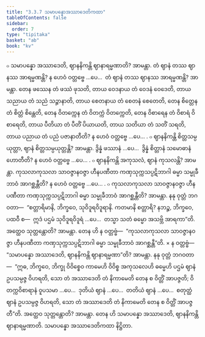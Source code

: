 ```yaml
---
title: "3.3.7 သမာပန္နောအဿာဒေတိကထာ"
tableOfContents: false
sidebar:
  order: 7
type: "tipitaka"
basket: "ab"
book: "kv"
---
```



<DynamicBreadcrumb />

<Division number="671" book="kv" e="ch" v="32" p="351">

<Paragraph number="2174" book="kv">
๐ သမာပန္နော အဿာဒေတိ, ဈာနနိကန္တိ ဈာနာရမ္မဏာတိ? အာမန္တာ. တံ ဈာနံ တဿ ဈာနဿ အာရမ္မဏန္တိ? န ဟေဝံ ဝတ္တဗ္ဗေ …ပေ…  တံ ဈာနံ တဿ ဈာနဿ အာရမ္မဏန္တိ? အာမန္တာ. တေန ဖဿေန တံ ဖဿံ ဖုသတိ, တာယ ဝေဒနာယ တံ ဝေဒနံ ဝေဒေတိ, တာယ သညာယ တံ သညံ သဉ္ဇာနာတိ, တာယ စေတနာယ တံ စေတနံ စေတေတိ, တေန စိတ္တေန တံ စိတ္တံ စိန္တေတိ, တေန ဝိတက္ကေန တံ ဝိတက္ကံ ဝိတက္ကေတိ, တေန ဝိစာရေန တံ ဝိစာရံ ဝိစာရေတိ, တာယ ပီတိယာ တံ ပီတိံ ပိယာယတိ, တာယ သတိယာ တံ သတိံ သရတိ, တာယ ပညာယ တံ ပညံ ပဇာနာတီတိ? န ဟေဝံ ဝတ္တဗ္ဗေ …ပေ… .
</Paragraph>

<Paragraph number="2175" book="kv">
๐ ဈာနနိကန္တိ စိတ္တသမ္ပယုတ္တာ, ဈာနံ စိတ္တသမ္ပယုတ္တန္တိ? အာမန္တာ. ဒွိန္နံ ဖဿာနံ …ပေ…  ဒွိန္နံ စိတ္တာနံ သမောဓာနံ ဟောတီတိ? န ဟေဝံ ဝတ္တဗ္ဗေ …ပေ… .
</Paragraph>

<Paragraph number="2176" book="kv">
๐ ဈာနနိကန္တိ အကုသလံ, ဈာနံ ကုသလန္တိ? အာမန္တာ. ကုသလာကုသလာ သာဝဇ္ဇာနဝဇ္ဇာ ဟီနပဏီတာ ကဏှသုက္ကသပ္ပဋိဘာဂါ ဓမ္မာ သမ္မုခီဘာဝံ အာဂစ္ဆန္တီတိ? န ဟေဝံ ဝတ္တဗ္ဗေ …ပေ… .
</Paragraph>

</Division>
<Division number="672" book="kv" e="ch" v="32" p="351">

<Paragraph number="2177" book="kv">
๐ ကုသလာကုသလာ သာဝဇ္ဇာနဝဇ္ဇာ ဟီနပဏီတာ ကဏှသုက္ကသပ္ပဋိဘာဂါ ဓမ္မာ သမ္မုခီဘာဝံ အာဂစ္ဆန္တီတိ? အာမန္တာ. နနု ဝုတ္တံ ဘဂဝတာ—  “စတ္တာရိမာနိ, ဘိက္ခဝေ, သုဝိဒူရဝိဒူရာနိ. ကတမာနိ စတ္တာရိ? နဘဉ္စ, ဘိက္ခဝေ, ပထဝီ စ—  ဣဒံ ပဌမံ သုဝိဒူရဝိဒူရံ …ပေ…  တသ္မာ သတံ ဓမ္မော အသဗ္ဘိ အာရကာ”တိ. အတ္ထေဝ သုတ္တန္တောတိ? အာမန္တာ. တေန ဟိ န ဝတ္တဗ္ဗံ—  “ကုသလာကုသလာ သာဝဇ္ဇာနဝဇ္ဇာ ဟီနပဏီတာ ကဏှသုက္ကသပ္ပဋိဘာဂါ ဓမ္မာ သမ္မုခီဘာဝံ အာဂစ္ဆန္တီ”တိ.
</Paragraph>

</Division>
<Division number="673" book="kv" e="ch" v="32" p="351">

<Paragraph number="2178" book="kv">
× န ဝတ္တဗ္ဗံ—  “သမာပန္နော အဿာဒေတိ, ဈာနနိကန္တိ ဈာနာရမ္မဏာ”တိ? အာမန္တာ. နနု ဝုတ္တံ ဘဂဝတာ—  “ဣဓ, ဘိက္ခဝေ, ဘိက္ခု ဝိဝိစ္စေဝ ကာမေဟိ ဝိဝိစ္စ အကုသလေဟိ ဓမ္မေဟိ ပဌမံ ဈာနံ ဥပသမ္ပဇ္ဇ ဝိဟရတိ, သော တံ အဿာဒေတိ တံ နိကာမေတိ တေန စ ဝိတ္တိံ အာပဇ္ဇတိ; ဝိတက္ကဝိစာရာနံ ဝူပသမာ …ပေ…  ဒုတိယံ ဈာနံ …ပေ…  တတိယံ ဈာနံ …ပေ…  စတုတ္ထံ ဈာနံ ဥပသမ္ပဇ္ဇ ဝိဟရတိ, သော တံ အဿာဒေတိ တံ နိကာမေတိ တေန စ ဝိတ္တိံ အာပဇ္ဇတီ”တိ. အတ္ထေဝ သုတ္တန္တောတိ? အာမန္တာ. တေန ဟိ သမာပန္နော အဿာဒေတိ, ဈာနနိကန္တိ ဈာနာရမ္မဏာတိ.

</Paragraph>
</Division>

<Paragraph number="2179" type="center" book="kv">
သမာပန္နော အဿာဒေတိကထာ နိဋ္ဌိတာ.
</Paragraph>